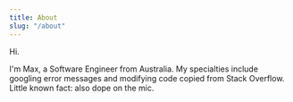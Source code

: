 ```yaml
---
title: About
slug: "/about"
---
```


Hi.

I'm Max, a Software Engineer from Australia. My specialties include googling error messages and modifying code copied from Stack Overflow. Little known fact: also dope on the mic.